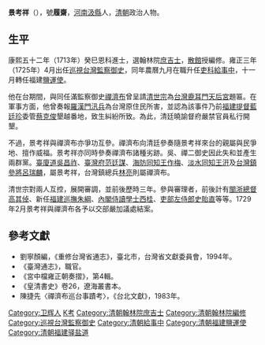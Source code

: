 '''景考祥'''（{{bd|1698年||1778年|catIdx=J景}}），號'''履齋'''，[[河南|河南]][[汲縣|汲縣]]人，[[清朝|清朝]]政治人物。

== 生平 ==
康熙五十二年（1713年）癸巳恩科進士，選翰林院[[庶吉士|庶吉士]]，[[散館|散館]]授編修。雍正三年（1725年）4月出任[[巡視台灣監察御史|巡視台灣監察御史]]，同年農曆九月在職升任[[吏科|吏科]][[給事中|給事中]]，十一月轉任福建[[鹽運使|鹽運使]]。

他在台期間，與同任滿監察御史[[禪濟布|禪濟布]]曾呈請[[清世宗|清世宗]]為[[台灣|台灣]][[鹿耳門|鹿耳門]][[天后宮|天后宮]]題匾。在軍事方面，他曾奏報[[內門區|羅漢門]][[汛兵|汛兵]]為台灣原住民所害，並認為該事件乃前[[福建提督|福建提督]][[藍廷珍|藍廷珍]]委管[[蔡克俊|蔡克俊]]墾越番地，致生糾紛所致。為此，清廷曉諭督府嚴禁官員私行開墾。

不過，景考祥與禪濟布亦爭功互參。禪濟布向清廷參奏隨景考祥來台的親屬與民爭地、擅作威福。景考祥亦同時參奏禪濟布諸種劣跡。吳、禪二御史因此失和並產生兩群黨。[[臺廈道|臺廈道]][[吳昌祚|吳昌祚]]、[[臺灣府|臺灣府]][[范廷謀|范廷謀]]、[[海防同知|海防同知]][[王作梅|王作梅]]、[[淡水同知|淡水同知]][[王汧|王汧]]及[[台灣鎮|台灣鎮]][[參將|參將]][[呂瑞麟|呂瑞麟]]，屬景考祥，台灣鎮總兵[[林亮|林亮]]則屬禪濟布。

清世宗對兩人互控，展開審調，並前後歷時三年。參與審理者，前後計有[[閩浙總督|閩浙總督]][[高其倬|高其倬]]、新任[[福建巡撫|福建巡撫]][[朱綱|朱綱]]、[[內閣|內閣]][[侍讀|侍讀]][[學士|學士]][[西桂|西桂]]、[[吏部|吏部]][[左侍郎|左侍郎]][[史貽直|史貽直]]等等。1729年2月景考祥與禪濟布各予以交部嚴加議處結案。

==參考文獻==
*劉寧顏編，《重修台灣省通志》，臺北市，台灣省文獻委員會，1994年。 
*《臺灣通志》，職官。 
*《宮中檔雍正朝奏摺》，第4輯。 
*《皇清書史》卷26，遼海叢書本。 
*陳捷先〈禪濟布巡台事蹟考〉，《台北文獻》，1983年。 

{{start box}}
{{s-off}}
{{s-before|[[丁士一|丁士一]]}}
{{s-title|[[巡視台灣監察御史|巡視台灣監察御史]]（漢）|雍正三年（1725年）上任}}
{{s-after|[[汪繼璟|汪繼璟]]}}
{{end box}}

{{康熙五十二年癸巳恩科殿試金榜}}

{{Authority control}}

{{DEFAULTSORT:Jing景}}
[[Category:卫辉人|Category:卫辉人]]
[[Category:景姓|K考]]
[[Category:清朝翰林院庶吉士|Category:清朝翰林院庶吉士]]
[[Category:清朝翰林院編修|Category:清朝翰林院編修]]
[[Category:巡視台灣監察御史|Category:巡視台灣監察御史]]
[[Category:清朝給事中|Category:清朝給事中]]
[[Category:清朝福建鹽運使|Category:清朝福建鹽運使]]
[[Category:清朝福建驿盐道|Category:清朝福建驿盐道]]